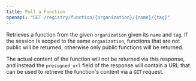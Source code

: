 ```yaml
---
title: Pull a Function
openapi: "GET /registry/function/{organization}/{name}/{tag}"
---
```

Retrieves a function from the given `organization` given its `name` and `tag`. If the
session is scoped to the same `organization`, functions that are not
public will be returned, otherwise only public functions will be
returned.

The actual content of the function will not be returned via this response, and instead the `presigned_url` field
of the response will contain a URL that can be used to retrieve the function's content via a `GET` request.